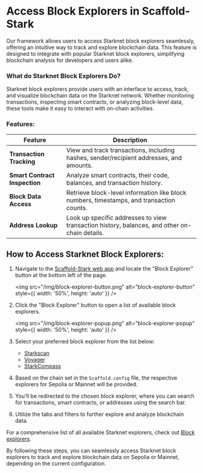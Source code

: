 # Access Block Explorers in Scaffold-Stark

Our framework allows users to access Starknet block explorers seamlessly, offering an intuitive way to track and explore blockchain data. This feature is designed to integrate with popular Starknet block explorers, simplifying blockchain analysis for developers and users alike.

### What do Starknet Block Explorers Do?

Starknet block explorers provide users with an interface to access, track, and visualize blockchain data on the Starknet network. Whether monitoring transactions, inspecting smart contracts, or analyzing block-level data, these tools make it easy to interact with on-chain activities.

### Features:

| Feature                       | Description                                                                                                                      |
|-------------------------------|----------------------------------------------------------------------------------------------------------------------------------|
| **Transaction Tracking**       | View and track transactions, including hashes, sender/recipient addresses, and amounts.                                          |
| **Smart Contract Inspection**  | Analyze smart contracts, their code, balances, and transaction history.                                                          |
| **Block Data Access**          | Retrieve block-level information like block numbers, timestamps, and transaction counts.                                         |
| **Address Lookup**             | Look up specific addresses to view transaction history, balances, and other on-chain details.                                    |

## How to Access Starknet Block Explorers:

1. Navigate to the [Scaffold-Stark web app](https://scaffold-stark-demo.vercel.app/) and locate the "Block Explorer" button at the bottom left of the page.
   
   <img src="/img/block-explorer-button.png" alt="block-explorer-button" style={{ width: '50%', height: 'auto' }} />
2. Click the "Block Explorer" button to open a list of available block explorers.

   <img src="/img/block-explorer-popup.png" alt="block-explorer-popup" style={{ width: '50%', height: 'auto' }} />

3. Select your preferred block explorer from the list below:
   - [Starkscan](https://starkscan.co)
   - [Voyager](https://voyager.online)
   - [StarkCompass](https://starkcompass.com/)

4. Based on the chain set in the `Scaffold.config` file, the respective explorers for Sepolia or Mainnet will be provided.
5. You'll be redirected to the chosen block explorer, where you can search for transactions, smart contracts, or addresses using the search bar.
6. Utilize the tabs and filters to further explore and analyze blockchain data.

For a comprehensive list of all available Starknet explorers, check out [Block explorers](https://docs.starknet.io/documentation/tools/ref_block_explorers/).

By following these steps, you can seamlessly access Starknet block explorers to track and explore blockchain data on Sepolia or Mainnet, depending on the current configuration.
